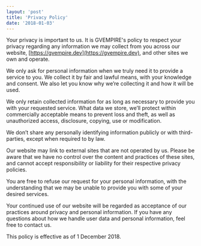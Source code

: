 ```yaml
---
layout: 'post'
title: 'Privacy Policy'
date: '2018-01-03'
---
```


Your privacy is important to us. It is GVEMPIRE's policy to respect your privacy regarding any information we may collect from you across our website, [https://gvempire.dev](https://gvempire.dev), and other sites we own and operate.

We only ask for personal information when we truly need it to provide a service to you. We collect it by fair and lawful means, with your knowledge and consent. We also let you know why we’re collecting it and how it will be used.

We only retain collected information for as long as necessary to provide you with your requested service. What data we store, we’ll protect within commercially acceptable means to prevent loss and theft, as well as unauthorized access, disclosure, copying, use or modification.

We don’t share any personally identifying information publicly or with third-parties, except when required to by law.

Our website may link to external sites that are not operated by us. Please be aware that we have no control over the content and practices of these sites, and cannot accept responsibility or liability for their respective privacy policies.

You are free to refuse our request for your personal information, with the understanding that we may be unable to provide you with some of your desired services.

Your continued use of our website will be regarded as acceptance of our practices around privacy and personal information. If you have any questions about how we handle user data and personal information, feel free to contact us.

This policy is effective as of 1 December 2018.
